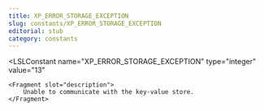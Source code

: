 ```yaml
---
title: XP_ERROR_STORAGE_EXCEPTION
slug: constants/XP_ERROR_STORAGE_EXCEPTION
editorial: stub
category: constants
---
```


<LSLConstant
	name="XP_ERROR_STORAGE_EXCEPTION"
	type="integer"
	value="13"
>
	<Fragment slot="description">
		Unable to communicate with the key-value store.
	</Fragment>
</LSLConstant>
